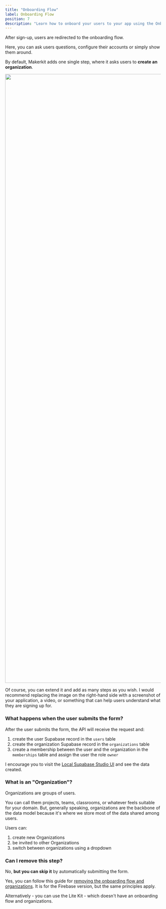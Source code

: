 ```yaml
---
title: "Onboarding Flow"
label: Onboarding Flow
position: 7
description: "Learn how to onboard your users to your app using the Onboarding Flow."
---
```


After sign-up, users are redirected to the onboarding flow.

Here, you can ask users questions, configure their accounts or simply show them around.

By default, Makerkit adds one single step, where it asks users to **create an organization**.

<Image src="/assets/images/posts/onboarding-flow-tutorial.webp" width="2940" height="1972" />

Of course, you can extend it and add as many steps as you wish. I would recommend replacing the image on the right-hand side with a screenshot of your application, a video, or something that can help users understand what they are signing up for.

### What happens when the user submits the form?

After the user submits the form, the API will receive the request and:

1. create the user Supabase record in the `users` table
2. create the organization Supabase record in the `organizations` table
3. create a membership between the user and the organization in the
`memberships` table and assign the user the role `owner`

I encourage you to visit the [Local Supabase Studio UI](http://localhost:54323) and see the data created.

### What is an "Organization"?

Organizations are groups of users.

You can call them projects, teams, classrooms, or whatever feels suitable for your domain. But, generally speaking, organizations are the backbone of the data model because it's where we store most of the data shared among users.

Users can:

1. create new Organizations
2. be invited to other Organizations
3. switch between organizations using a dropdown

### Can I remove this step?

No, **but you can skip it** by automatically submitting the form.

Yes, you can follow this guide for [removing the onboarding flow and organizations](/recipes/removing-organizations). It is for the Firebase version, but the same principles apply.

Alternatively - you can use the Lite Kit - which doesn't have an onboarding flow and organizations.